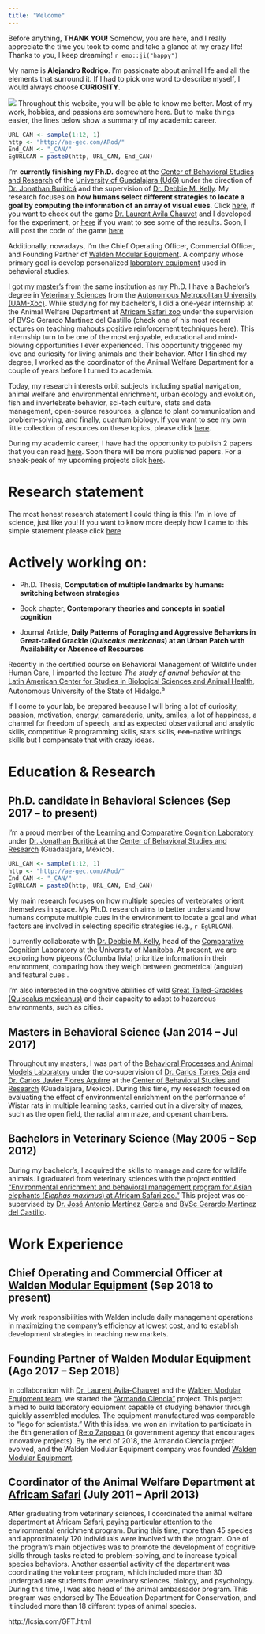 ```yaml
---
title: "Welcome"
---
```


<!-- This page should contain a brief version of your CCV, include only the important stuff, and add links to every specific area. -->

Before anything, **THANK YOU!** Somehow, you are here, and I really appreciate the time you took to come and take a glance at my crazy life! Thanks to you, I keep dreaming! `r emo::ji("happy")`

My name is **Alejandro Rodrigo**. I'm passionate about animal life and all the elements that surround it. If I had to pick one word to describe myself, I would always choose **CURIOSITY**.  

![](Images\Ale\Alejandro_Africam.jpg)
Throughout this website, you will be able to know me better. Most of my work, hobbies, and passions are somewhere here. But to make things easier, the lines below show a summary of my academic career. 

```r
URL_CAN <- sample(1:12, 1)
http <- "http://ae-gec.com/ARod/"
End_CAN <- "_CAN/"
EgURLCAN = paste0(http, URL_CAN, End_CAN)
```

I'm **currently finishing my Ph.D.** degree at the [Center of Behavioral Studies and Research](http://ceic.cucba.udg.mx/) of the [University of Guadalajara (UdG)](http://www.udg.mx/) under the direction of [Dr. Jonathan Buriticá](https://scholar.google.com.mx/citations?user=GsHQSMIAAAAJ&hl=en&oi=ao) and the supervision of [Dr. Debbie M. Kelly](http://home.cc.umanitoba.ca/~kellyd/index.html). My research focuses on **how humans select different strategies to locate a goal by computing the information of an array of visual cues**. Click [here](`r EgURLCAN`), if you want to check out the game [Dr. Laurent Avila Chauvet](http://lcsia.com/CVU.html) and I developed for the experiment, or [here](under-construction.html) if you want to see some of the results. <!--add a link to a preliminary presentation with results--> Soon, I will post the code of the game [here](under-construction.html)<!--Add a link to the developed/open source apps -->

Additionally, nowadays, I'm the Chief Operating Officer, Commercial Officer, and Founding Partner of [Walden Modular Equipment](http://walden-me.com/). A company whose primary goal is develop personalized [laboratory equipment](http://walden-me.com/page1.html) used in behavioral studies. <!--add a link in Walden website to Walden presentations and place the link here-->

I got my [master's](http://ceic.cucba.udg.mx/Docencia/maestria-en-ciencia-del-comportamiento) from the same institution as my Ph.D. I have a Bachelor's degree in [Veterinary Sciences](http://www2.xoc.uam.mx/oferta-educativa/divisiones/cbs/licenciaturas-posgrados/pplic/mvz/) from the [Autonomous Metropolitan University (UAM-Xoc)](https://www.xoc.uam.mx/). While studying for my bachelor's, I did a one-year internship at the Animal Welfare Department at [Africam Safari zoo](https://africamsafari.com/) under the supervision of BVSc Gerardo Martinez del Castillo (check one of his most recent lectures on teaching mahouts positive reinforcement techniques [here](https://www.helpingelephants.org/7832-2/under-construction.html)).<!--add a link to Gerardo's work--> This internship turn to be one of the most enjoyable, educational and mind-blowing opportunities I ever experienced. This opportunity triggered my love and curiosity for living animals and their behavior. After I finished my degree, I worked as the coordinator of the Animal Welfare Department for a couple of years before I turned to academia. 

Today, my research interests orbit subjects including spatial navigation, animal welfare and environmental enrichment, urban ecology and evolution, fish and invertebrate behavior, sci-tech culture, stats and data management, open-source resources, a glance to plant communication and problem-solving, and finally, quantum biology. If you want to see my own little collection of resources on these topics, please click [here](resources.html).

During my academic career, I have had the opportunity to publish 2 papers that you can read [here](publications.html). Soon there will be more published papers. For a sneak-peak of my upcoming projects click [here](projects.html). 

 
# Research statement 
<!--Insert research statement -->
The most honest research statement I could thing is this: I'm in love of science, just like you!
If you want to know more deeply how I came to this simple statement please click [here](research-statement.html)

# Actively working on:

- Ph.D. Thesis, **Computation of multiple landmarks by humans: switching between strategies**   

- Book chapter, **Contemporary theories and concepts in spatial cognition**  

- Journal Article, **Daily Patterns of Foraging and Aggressive Behaviors in Great-tailed Grackle (_Quiscalus mexicanus_) at an Urban Patch with Availability or Absence of Resources**  

Recently in the certified course on Behavioral Management of Wildlife under Human Care, I imparted the lecture  _The study of animal behavior_ at the [Latin American Center for Studies in Biological Sciences and Animal Health](https://www.celebios.com/manejo-conductual-fauna), Autonomous University of the State of Hidalgo.^a^

<!--Finally, what you can do once you come to my faculty, meaning show what you do and what you might do in the future-->

If I come to your lab, be prepared because I will bring a lot of curiosity, passion, motivation, energy, camaraderie, unity, smiles, a lot of happiness, a channel for freedom of speech, and as expected observational and analytic skills, competitive R programming skills, stats skills, ~~non-~~native writings skills but I compensate that with crazy ideas.     

# Education & Research

## Ph.D. candidate in Behavioral Sciences (Sep 2017 – to present)

I'm a proud member of the [Learning and Comparative Cognition Laboratory](http://ceic.cucba.udg.mx/Investigacion/laboratorios?id=14) under [Dr. Jonathan Buriticá](https://scholar.google.com.mx/citations?user=GsHQSMIAAAAJ&hl=en&oi=ao) at the [Center of Behavioral Studies and Research](http://ceic.cucba.udg.mx/) (Guadalajara, Mexico).

```r
URL_CAN <- sample(1:12, 1)
http <- "http://ae-gec.com/ARod/"
End_CAN <- "_CAN/"
EgURLCAN = paste0(http, URL_CAN, End_CAN)
```

My main research focuses on how multiple species of vertebrates orient themselves in space. My Ph.D. research aims to better understand how humans compute multiple cues in the environment to locate a goal and what factors are involved in selecting specific strategies (e.g., `r EgURLCAN`).

I currently collaborate with [Dr. Debbie M. Kelly](https://scholar.google.com.mx/citations?user=uDyW650AAAAJ&hl=en&oi=sra), head of the [Comparative Cognition Laboratory](http://home.cc.umanitoba.ca/~kellyd/) at the [University of Manitoba](https://umanitoba.ca/). At present, we are exploring how pigeons (Columba livia) prioritize information in their environment, comparing how they weigh between geometrical (angular) and featural cues <!--add reference to tab projects-->.

I'm also interested in the cognitive abilities of wild [Great Tailed-Grackles (Quiscalus mexicanus)](https://www.researchgate.net/publication/328890026_Time_Patterns_of_Foraging_Behaviors_in_Great-tailed_grackle_Quiscallus_mexicanus_at_an_Urban_Patch) <!--add reference to tab projects--> and their capacity to adapt to hazardous environments, such as cities.

<!-- Add more projects-->

## Masters in Behavioral Science (Jan 2014 – Jul 2017)

Throughout my masters, I was part of the [Behavioral Processes and Animal Models Laboratory](http://ceic.cucba.udg.mx/Investigacion/laboratorios?id=11) under the co-supervision of [Dr. Carlos Torres Ceja](https://scholar.google.es/citations?hl=es&user=StKMQD0AAAAJ&view_op=list_works&sortby=pubdate) and [Dr. Carlos Javier Flores Aguirre](https://scholar.google.es/citations?user=si0XbfIAAAAJ&hl=es&oi=ao) at the [Center of Behavioral Studies and Research](http://ceic.cucba.udg.mx/) (Guadalajara, Mexico). During this time, my research focused on evaluating the effect of environmental enrichment on the performance of Wistar rats in multiple learning tasks, carried out in a diversity of mazes, such as the open field, the radial arm maze, and operant chambers.<!--add reference to tab projects-->

## Bachelors in Veterinary Science (May 2005 – Sep 2012)

During my bachelor's, I acquired the skills to manage and care for wildlife animals. I graduated from veterinary sciences with the project entitled ["Environmental enrichment and behavioral management program for Asian elephants (_Elephas maximus_) at Africam Safari zoo."](https://biblioteca.xoc.uam.mx/reporte_ss.html?id_documento=4643&fecha=20120917&archivo=0005067egmj.pdf&bibliografico=141852) This project was co-supervised by [Dr. José Antonio Martínez García](https://sia.xoc.uam.mx/sia/profesor_investigador/resp.php?index=26263) and [BVSc Gerardo Martínez del Castillo](https://www.linkedin.com/in/gerardo-martinez-del-castillo-121b88114/).

# Work Experience

## Chief Operating and Commercial Officer at [Walden Modular Equipment](http://walden-me.com/) (Sep 2018 to present)

My work responsibilities with Walden include daily management operations in maximizing the company's efficiency at lowest cost, and to establish development strategies in reaching new markets.

## Founding Partner of Walden Modular Equipment (Ago 2017 – Sep 2018)

In collaboration with [Dr. Laurent Avila-Chauvet](http://lcsia.com/CVU.html) and the [Walden Modular Equipment team](http://walden-me.com/index.html), we started the ["Armando Ciencia"](https://www.zapopan.gob.mx/egresan-79-proyectos-de-la-sexta-generacion-del-programa-reto-zapopan/) project. This project aimed to build laboratory equipment capable of studying behavior through quickly assembled modules. The equipment manufactured was comparable to "lego for scientists." With this idea, we won an invitation to participate in the 6th generation of [Reto Zapopan](https://www.retozapopan.com.mx/) (a government agency that encourages innovative projects). By the end of 2018, the Armando Ciencia project evolved, and the Walden Modular Equipment company was founded [Walden Modular Equipment](http://walden-me.com/).

## Coordinator of the Animal Welfare Department at [Africam Safari](https://africamsafari.com/) (July 2011 – April 2013)

After graduating from veterinary sciences, I coordinated the animal welfare department at Africam Safari, paying particular attention to the environmental enrichment program. During this time, more than 45 species and approximately 120 individuals were involved with the program. One of the program's main objectives was to promote the development of cognitive skills through tasks related to problem-solving, and to increase typical species behaviors. Another essential activity of the department was coordinating the volunteer program, which included more than 30 undergraduate students from veterinary sciences, biology, and psychology.
During this time, I was also head of the animal ambassador program. This program was endorsed by The Education Department for Conservation, and it included more than 18 different types of animal species. 


http://lcsia.com/GFT.html